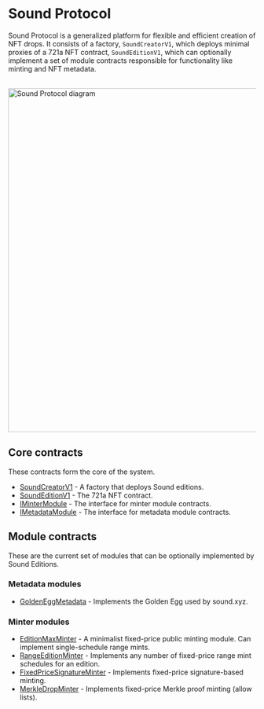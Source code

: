 
# Sound Protocol

Sound Protocol is a generalized platform for flexible and efficient creation of NFT drops. It consists of a factory, `SoundCreatorV1`, which deploys minimal proxies of a 721a NFT contract, `SoundEditionV1`, which can optionally implement a set of module contracts responsible for functionality like minting and NFT metadata.

<br />
<Image
  src="/images/sound-protocol-diagram.png"
  alt="Sound Protocol diagram"
  width="700"
  height="700"
  className="p-10"
/>

## Core contracts

These contracts form the core of the system.

- [SoundCreatorV1](/protocol/core/sound-creator-v1) - A factory that deploys Sound editions.
- [SoundEditionV1](/protocol/core/sound-edition-v1) - The 721a NFT contract.
- [IMinterModule](/protocol/core/i-minter-module) - The interface for minter module contracts.
- [IMetadataModule](/protocol/core/i-metadata-module) - The interface for metadata module contracts.

## Module contracts

These are the current set of modules that can be optionally implemented by Sound Editions.

### Metadata modules

- [GoldenEggMetadata](/protocol/modules/golden-egg-metadata) - Implements the Golden Egg used by sound.xyz.

### Minter modules

- [EditionMaxMinter](/protocol/modules/edition-max-minter) - A minimalist fixed-price public minting module. Can implement single-schedule range mints.
- [RangeEditionMinter](/protocol/modules/range-edition-minter) - Implements any number of fixed-price range mint schedules for an edition.
- [FixedPriceSignatureMinter](/protocol/modules/fixed-price-signature-minter) - Implements fixed-price signature-based minting.
- [MerkleDropMinter](/protocol/modules/merkle-drop-minter) - Implements fixed-price Merkle proof minting (allow lists).
